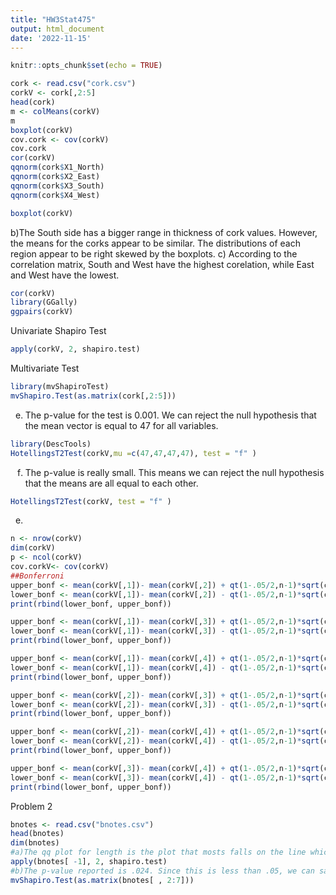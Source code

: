 ---
title: "HW3Stat475"
output: html_document
date: '2022-11-15'
---

```{r setup, include=FALSE}
knitr::opts_chunk$set(echo = TRUE)
```

```{r}
cork <- read.csv("cork.csv")
corkV <- cork[,2:5]
head(cork)
m <- colMeans(corkV)
m
boxplot(corkV)
cov.cork <- cov(corkV)
cov.cork
cor(corkV)
qqnorm(cork$X1_North)
qqnorm(cork$X2_East)
qqnorm(cork$X3_South)
qqnorm(cork$X4_West)

```


```{r}
boxplot(corkV)
```
b)The South side has a bigger range in thickness of cork values. However, the means for the corks appear to be similar. The distributions of each region appear to be right skewed by the boxplots. 
c) According to the correlation matrix, South and West have the highest corelation, while East and West have the lowest. 
```{r}
cor(corkV)
library(GGally)
ggpairs(corkV)
```

Univariate Shapiro Test 
```{r}
apply(corkV, 2, shapiro.test)
```
Multivariate Test 
```{r}
library(mvShapiroTest)
mvShapiro.Test(as.matrix(cork[,2:5]))
```

e) The p-value for the test is 0.001. We can reject the null hypothesis that the mean vector is equal to 47 for all variables.
```{r}
library(DescTools)
HotellingsT2Test(corkV,mu =c(47,47,47,47), test = "f" )
```
f) The p-value is really small. This means we can reject the null hypothesis that the means are all equal to each other.
```{r}
HotellingsT2Test(corkV, test = "f" )
```

e)
```{r}
n <- nrow(corkV)
dim(corkV)
p <- ncol(corkV)
cov.corkV<- cov(corkV)
##Bonferroni 
upper_bonf <- mean(corkV[,1])- mean(corkV[,2]) + qt(1-.05/2,n-1)*sqrt(cov.corkV[1,1]-2*cov.corkV[1,2]+cov.corkV[3,2]/n)
lower_bonf <- mean(corkV[,1])- mean(corkV[,2]) - qt(1-.05/2,n-1)*sqrt(cov.corkV[1,1]-2*cov.corkV[1,2]+cov.corkV[2,2]/n)
print(rbind(lower_bonf, upper_bonf))

upper_bonf <- mean(corkV[,1])- mean(corkV[,3]) + qt(1-.05/2,n-1)*sqrt(cov.corkV[1,1]-2*cov.corkV[1,3]+cov.corkV[3,3]/n)
lower_bonf <- mean(corkV[,1])- mean(corkV[,3]) - qt(1-.05/2,n-1)*sqrt(cov.corkV[1,1]-2*cov.corkV[1,3]+cov.corkV[3,3]/n)
print(rbind(lower_bonf, upper_bonf))

upper_bonf <- mean(corkV[,1])- mean(corkV[,4]) + qt(1-.05/2,n-1)*sqrt(cov.corkV[1,1]-2*cov.corkV[1,4]+cov.corkV[4,4]/n)
lower_bonf <- mean(corkV[,1])- mean(corkV[,4]) - qt(1-.05/2,n-1)*sqrt(cov.corkV[1,1]-2*cov.corkV[1,4]+cov.corkV[4,4]/n)
print(rbind(lower_bonf, upper_bonf))

upper_bonf <- mean(corkV[,2])- mean(corkV[,3]) + qt(1-.05/2,n-1)*sqrt(cov.corkV[2,2]-2*cov.corkV[2,3]+cov.corkV[3,3]/n)
lower_bonf <- mean(corkV[,2])- mean(corkV[,3]) - qt(1-.05/2,n-1)*sqrt(cov.corkV[2,2]-2*cov.corkV[2,3]+cov.corkV[3,3]/n)
print(rbind(lower_bonf, upper_bonf))

upper_bonf <- mean(corkV[,2])- mean(corkV[,4]) + qt(1-.05/2,n-1)*sqrt(cov.corkV[2,2]-2*cov.corkV[2,4]+cov.corkV[4,4]/n)
lower_bonf <- mean(corkV[,2])- mean(corkV[,4]) - qt(1-.05/2,n-1)*sqrt(cov.corkV[2,2]-2*cov.corkV[2,4]+cov.corkV[4,4]/n)
print(rbind(lower_bonf, upper_bonf))

upper_bonf <- mean(corkV[,3])- mean(corkV[,4]) + qt(1-.05/2,n-1)*sqrt(cov.corkV[3,3]-2*cov.corkV[3,4]+cov.corkV[4,4]/n)
lower_bonf <- mean(corkV[,3])- mean(corkV[,4]) - qt(1-.05/2,n-1)*sqrt(cov.corkV[3,3]-2*cov.corkV[3,4]+cov.corkV[4,4]/n)
print(rbind(lower_bonf, upper_bonf))

```
Problem 2
```{r}
bnotes <- read.csv("bnotes.csv")
head(bnotes)
dim(bnotes)
#a)The qq plot for length is the plot that mosts falls on the line which makes it the most normal distributed variable in the data.Left_width has a curved slope which makes it look like it is not sampled from a normal distribution. Right_width and margin_wb is also curved so the same goes for this. Margin_wt and diagonal mostly fall on the line so this means that it is assumed that it is under the distribution.
apply(bnotes[ -1], 2, shapiro.test)
#b)The p-value reported is .024. Since this is less than .05, we can say that the sample comes from a multivariate model of 6 dimensions. 
mvShapiro.Test(as.matrix(bnotes[ , 2:7]))
```

